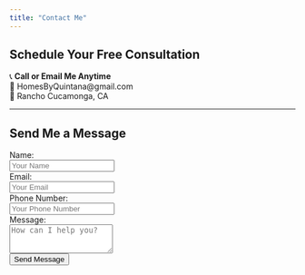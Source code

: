 ```yaml
---
title: "Contact Me"
---
```


## Schedule Your Free Consultation

📞 **Call or Email Me Anytime**  
📧 HomesByQuintana@gmail.com  
📍 Rancho Cucamonga, CA

---

## Send Me a Message

```{=html}
<form name="contact" method="POST" data-netlify="true" netlify-honeypot="bot-field" action="/thank-you">
  <input type="hidden" name="form-name" value="contact" />
  
  <!-- Anti-spam honeypot -->
  <p style="display:none">
    <label>Don’t fill this out: <input name="bot-field" /></label>
  </p>

  <div>
    <label for="name">Name:</label><br>
    <input type="text" name="name" id="name" required placeholder="Your Name">
  </div>

  <div>
    <label for="email">Email:</label><br>
    <input type="email" name="email" id="email" required placeholder="Your Email">
  </div>

  <div>
    <label for="phone">Phone Number:</label><br>
    <input type="tel" name="phone" id="phone" placeholder="Your Phone Number">
  </div>

  <div>
    <label for="message">Message:</label><br>
    <textarea name="message" id="message" rows="3" required placeholder="How can I help you?"></textarea>
  </div>

  <button type="submit">Send Message</button>
</form>
```
